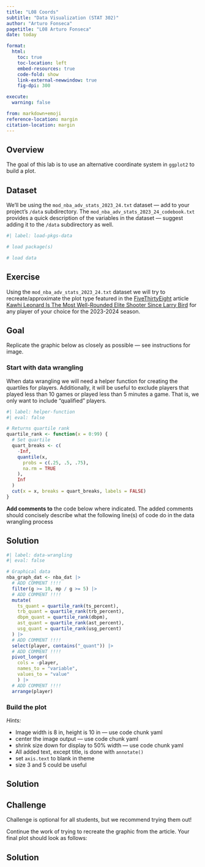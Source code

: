 ```yaml
---
title: "L08 Coords"
subtitle: "Data Visualization (STAT 302)"
author: "Arturo Fonseca"
pagetitle: "L08 Arturo Fonseca"
date: today

format:
  html:
    toc: true
    toc-location: left
    embed-resources: true
    code-fold: show
    link-external-newwindow: true
    fig-dpi: 300

execute:
  warning: false

from: markdown+emoji 
reference-location: margin
citation-location: margin
---
```



## Overview

The goal of this lab is to use an alternative coordinate system in `ggplot2` to build a plot. 

## Dataset

We'll be using the `mod_nba_adv_stats_2023_24.txt` dataset --- add to your project's `/data` subdirectory. The `mod_nba_adv_stats_2023_24_codebook.txt` provides a quick description of the variables in the dataset --- suggest adding it to the `/data` subdirectory as well. 

```r
#| label: load-pkgs-data

# load package(s)

# load data

```

## Exercise 

<!-- See the html instructions since they are complete with images and are the official instructions. -->

Using the `mod_nba_adv_stats_2023_24.txt` dataset we will try to recreate/approximate the plot type featured in the [FiveThirtyEight](http://fivethirtyeight.com/) article [Kawhi Leonard Is The Most Well-Rounded Elite Shooter Since Larry Bird](http://fivethirtyeight.com/features/kawhi-leonard-is-the-most-well-rounded-elite-shooter-since-larry-bird/) for any player of your choice for the 2023-2024 season. 

:::{.callout-note icon=false}

## Goal

Replicate the graphic below as closely as possible --- see instructions for image.

:::

### Start with data wrangling

When data wrangling we will need a helper function for creating the quartiles for players. Additionally, it will be useful to exclude players that played less than 10 games or played less than 5 minutes a game. That is, we only want to include "qualified" players.

```r
#| label: helper-function
#| eval: false

# Returns quartile rank
quartile_rank <- function(x = 0:99) {
  # Set quartile
  quart_breaks <- c(
    -Inf,
    quantile(x,
      probs = c(.25, .5, .75),
      na.rm = TRUE
    ),
    Inf
  )
  cut(x = x, breaks = quart_breaks, labels = FALSE)
}
```

:::{.callout-important}
**Add comments to** the code below where indicated. The added comments should concisely describe what the following line(s) of code do in the data wrangling process  
:::

::: {.callout-tip icon=false}

## Solution

```r
#| label: data-wrangling
#| eval: false

# Graphical data
nba_graph_dat <- nba_dat |> 
  # ADD COMMENT !!!!
  filter(g >= 10, mp / g >= 5) |> 
  # ADD COMMENT !!!!
  mutate(
    ts_quant = quartile_rank(ts_percent),
    trb_quant = quartile_rank(trb_percent),
    dbpm_quant = quartile_rank(dbpm),
    ast_quant = quartile_rank(ast_percent),
    usg_quant = quartile_rank(usg_percent)
  ) |> 
  # ADD COMMENT !!!!
  select(player, contains("_quant")) |> 
  # ADD COMMENT !!!!
  pivot_longer(
    cols = -player, 
    names_to = "variable", 
    values_to = "value"
    ) |> 
  # ADD COMMENT !!!!
  arrange(player)
```

:::

### Build the plot

*Hints:*

- Image width is 8 in, height is 10 in --- use code chunk yaml
- center the image output --- use code chunk yaml
- shrink size down for display to 50% width --- use code chunk yaml
- All added text, except title, is done with `annotate()`
- set `axis.text` to blank in theme
- size 3 and 5 could be useful

::: {.callout-tip icon=false}
## Solution

:::

## Challenge

:::{.callout-important icon=false}

Challenge is optional for all students, but we recommend trying them out!

:::

<!-- See the html instructions since they are complete with images and are the official instructions. -->

Continue the work of trying to recreate the graphic from the article. Your final plot should look as follows:

::: {.callout-tip icon=false}
## Solution

:::